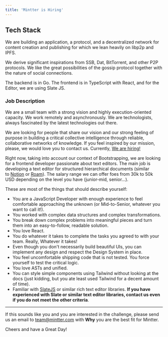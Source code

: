 ```yaml
---
title: 'Mintter is Hiring'
---
```


## Tech Stack

We are building an application, a protocol, and a decentralized network for content creation and publishing for which we lean heavily on libp2p and IPFS.

We derive significant inspirations from SSB, Dat, BitTorrent, and other P2P protocols. We like the great possibilities of the gossip protocol together with the nature of social connections.

The backend is in Go. The frontend is in TypeScript with React, and for the Editor, we are using Slate JS.

### Job Description

We are a small team with a strong vision and highly execution-oriented capacity. We work remotely and asynchronously. We are technologists, always fascinated by the latest technologies out there.

We are looking for people that share our vision and our strong feeling of purpose in building a critical collective intelligence through reliable, collaborative networks of knowledge. If you feel inspired by our mission, please, we would love you to contact us. Currently, [We are hiring!](/hiring)

Right now, taking into account our context of Bootstrapping, we are looking for a frontend developer passionate about text editors. The main job is developing a text editor for structured hierarchical documents (similar to [Notion](https://notion.so/) or [Roam](https://roamresearch.com/)). The salary range we can offer foes from 30k to 50k USD depending on the level you have (junior-mid, senior...).

These are most of the things that should describe yourself:

- You are a JavaScript Developer with enough experience to feel comfortable approaching the unknown (or Mid-to-Senior, whatever you want to call it!).
- You worked with complex data structures and complex transformations.
- You break down complex problems into meaningful pieces and turn them into an easy-to-follow, readable solution.
- You love React.
- You do whatever it takes to complete the tasks you agreed to with your team. Really, Whatever it takes!
- Even though you don't necessarily build beautiful UIs, you can implement any design and respect the Design System in place.
- You feel uncomfortable shipping code that is not tested. You force yourself to test the critical logic.
- You love ASTs and unified.
- You can style simple components using Tailwind without looking at the docs (just kidding, but you ate least used Tailwind for a decent amount of time).
- Familiar with [SlateJS](https://docs.slatejs.org/) or similar rich text editor libraries. **If you have experienced with Slate or similar text editor libraries, contact us even if you do not meet the other criteria**.

---

If this sounds like you and you are interested in the challenge, please send us an email to [team@mintter.com](team@mintter.com) with **Why** you are the best fit for Mintter.

Cheers and have a Great Day!
